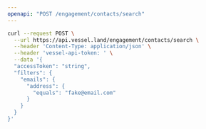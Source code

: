 ```yaml
---
openapi: "POST /engagement/contacts/search"
---
```


<RequestExample>

```bash Request
curl --request POST \
  --url https://api.vessel.land/engagement/contacts/search \
  --header 'Content-Type: application/json' \
  --header 'vessel-api-token: ' \
  --data '{
  "accessToken": "string",
  "filters": {
    "emails": {
      "address": {
        "equals": "fake@email.com"
      }
    }
  }
}'
```

</RequestExample>
